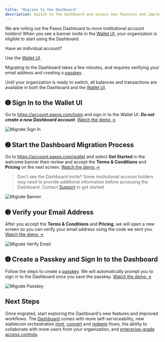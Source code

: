 ```yaml
---
title: 'Migrate to the Dashboard'
description: Switch to the Dashboard and access new features and improved workflows.
---
```



We are rolling out the Paxos Dashboard to more institutional account holders!
When you see a banner invite in the [Wallet UI](https://account.paxos.com/), your organization is eligible to start using the Dashboard.

<Tip>

 Have an individual account?

Use the [Wallet UI](https://account.paxos.com/).

</Tip>

Migrating to the Dashboard takes a few minutes, and requires verifying your email address and creating a [passkey](https://www.passkeys.com/what-are-passkeys).

<PasskeyNote />

Until your organization is ready to switch, all balances and transactions are available in both the Dashboard and the [Wallet UI](https://account.paxos.com/).

## ➊  Sign In to the Wallet UI

Go to https://account.paxos.com/login and sign in to the Wallet UI.
**_Do not create a new Dashboard account_**.
[Watch the demo →](/images/migrate.mp4)

![Migrate Sign In](/images/migrate-sign-in.png)

## ➋ Start the Dashboard Migration Process

Go to https://account.paxos.com/wallet and select **Get Started** in the welcome banner then review and accept the **Terms & Conditions** and **Pricing** on the next screen.
[Watch the demo →](/images/migrate.mp4)

> Don't see the Dashboard invite?
> Some institutional account holders may need to provide additional information before accessing the Dashboard. Contact [Support](https://support.paxos.com) to get started.

![Migrate Banner](/images/migrate-banner.png)

## ➌ Verify your Email Address 

After you accept the **Terms & Conditions** and **Pricing**, we will open a new screen so you can verify your email address using the code we sent you.
[Watch the demo →](/images/migrate.mp4)

![Migrate Verify Email](/images/migrate-email.png)

## ➍ Create a Passkey and Sign In to the Dashboard

Follow the steps to create a [passkey](https://www.passkeys.com/what-are-passkeys).
We will automatically prompt you to sign in to the Dashboard once you save the passkey.
[Watch the demo →](/images/migrate.mp4)

<PasskeyNote />

![Migrate Passkey](/images/migrate-passkey.png)

## Next Steps

Once migrated, start exploring the Dashboard's new features and improved workflows.
The [Dashboard](https://dashboard.paxos.com) comes with more self-serviceability, new stablecoin orchestration [mint](/guides/dashboard/mint), [convert](/guides/dashboard/convert) and [redeem](/guides/dashboard/redeem) flows, the ability to collaborate with more users from your organization, and [enterprise-grade access controls](/guides/dashboard/admin/team).
